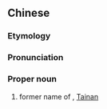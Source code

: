 ==Chinese==
{{zh-forms|gloss=-}}

===Etymology===
{{rfe|zh}}

===Pronunciation===
{{zh-pron
|m=Jiāopānián
|mn=Ta-pa-nî
|cat=pn
}}

===Proper noun===
{{zh-proper noun}}

# {{lb|zh|dated}} former name of {{w|Yujing District}}, [[Tainan]]